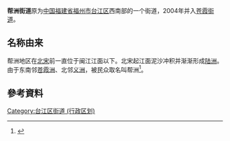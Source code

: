 '''帮洲街道'''原为[[中华人民共和国|中国]][[福建省|福建省]][[福州市|福州市]][[台江区|台江区]]西南部的一个街道，2004年并入[[苍霞街道|苍霞街道]]。

== 名称由来 ==
帮洲地区在[[北宋|北宋]]前一直位于闽江江面以下。北宋起江面泥沙冲积并渐渐形成[[陆洲|陆洲]]。由于东南邻[[苍霞洲|苍霞洲]]、北邻[[义洲|义洲]]，被民众取名叫帮洲<ref> {{cite web |url=http://www.fzdqw.com/ShowText.asp?ToBook=1110&index=44& |title=一、沿河街道 |accessdate=2008-08-20 |work=台江区志 |publisher=福州市地方志编纂委员会 |language=zh-hans |deadurl=yes |archiveurl=https://web.archive.org/web/20160304104600/http://www.fzdqw.com/ShowText.asp?ToBook=1110&index=44& |archivedate=2016年3月4日 |df= }}</ref>。

==參考資料==
<div class="references-small">
<references />
</div>

{{台江区行政区划}}
{{Fujian-stub}}
[[Category:台江区街道_(行政区划)|Category:台江区街道 (行政区划)]]